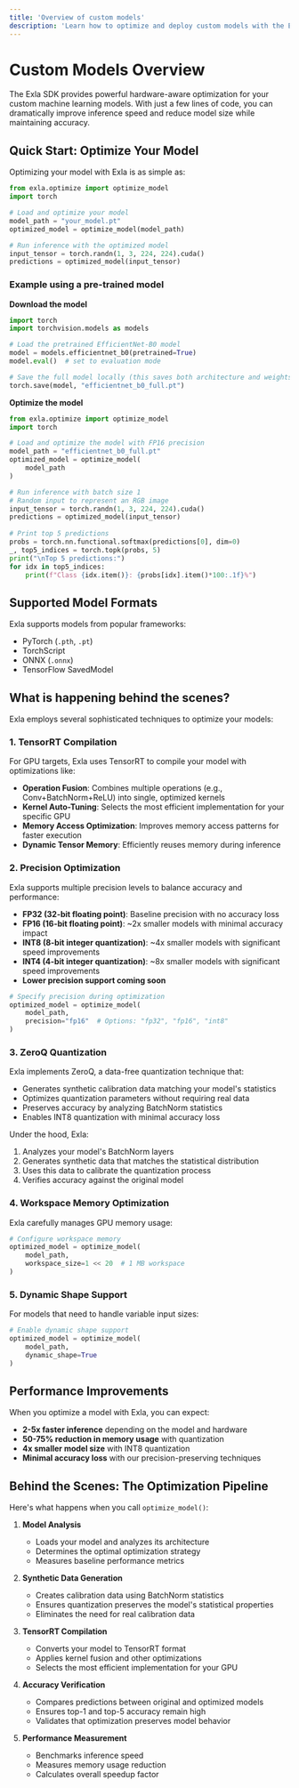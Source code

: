 ```yaml
---
title: 'Overview of custom models'
description: 'Learn how to optimize and deploy custom models with the Exla SDK'
---
```


# Custom Models Overview

The Exla SDK provides powerful hardware-aware optimization for your custom machine learning models. With just a few lines of code, you can dramatically improve inference speed and reduce model size while maintaining accuracy.

## Quick Start: Optimize Your Model

Optimizing your model with Exla is as simple as:

```python
from exla.optimize import optimize_model
import torch

# Load and optimize your model
model_path = "your_model.pt"
optimized_model = optimize_model(model_path)

# Run inference with the optimized model
input_tensor = torch.randn(1, 3, 224, 224).cuda()
predictions = optimized_model(input_tensor)
```

### Example using a pre-trained model

**Download the model**
```python
import torch
import torchvision.models as models

# Load the pretrained EfficientNet-B0 model
model = models.efficientnet_b0(pretrained=True)
model.eval()  # set to evaluation mode

# Save the full model locally (this saves both architecture and weights)
torch.save(model, "efficientnet_b0_full.pt")
```

**Optimize the model**
```python
from exla.optimize import optimize_model
import torch

# Load and optimize the model with FP16 precision
model_path = "efficientnet_b0_full.pt"
optimized_model = optimize_model(
    model_path
)

# Run inference with batch size 1
# Random input to represent an RGB image
input_tensor = torch.randn(1, 3, 224, 224).cuda()
predictions = optimized_model(input_tensor)
    
# Print top 5 predictions
probs = torch.nn.functional.softmax(predictions[0], dim=0)
_, top5_indices = torch.topk(probs, 5)
print("\nTop 5 predictions:")
for idx in top5_indices:
    print(f"Class {idx.item()}: {probs[idx].item()*100:.1f}%")
```
## Supported Model Formats

Exla supports models from popular frameworks:
- PyTorch (`.pth`, `.pt`)
- TorchScript
- ONNX (`.onnx`)
- TensorFlow SavedModel

## What is happening behind the scenes?

Exla employs several sophisticated techniques to optimize your models:

### 1. TensorRT Compilation

For GPU targets, Exla uses TensorRT to compile your model with optimizations like:

- **Operation Fusion**: Combines multiple operations (e.g., Conv+BatchNorm+ReLU) into single, optimized kernels
- **Kernel Auto-Tuning**: Selects the most efficient implementation for your specific GPU
- **Memory Access Optimization**: Improves memory access patterns for faster execution
- **Dynamic Tensor Memory**: Efficiently reuses memory during inference

### 2. Precision Optimization

Exla supports multiple precision levels to balance accuracy and performance:

- **FP32 (32-bit floating point)**: Baseline precision with no accuracy loss
- **FP16 (16-bit floating point)**: ~2x smaller models with minimal accuracy impact
- **INT8 (8-bit integer quantization)**: ~4x smaller models with significant speed improvements
- **INT4 (4-bit integer quantization)**: ~8x smaller models with significant speed improvements
- **Lower precision support coming soon**

```python
# Specify precision during optimization
optimized_model = optimize_model(
    model_path,
    precision="fp16"  # Options: "fp32", "fp16", "int8"
)
```

### 3. ZeroQ Quantization

Exla implements ZeroQ, a data-free quantization technique that:

- Generates synthetic calibration data matching your model's statistics
- Optimizes quantization parameters without requiring real data
- Preserves accuracy by analyzing BatchNorm statistics
- Enables INT8 quantization with minimal accuracy loss

Under the hood, Exla:
1. Analyzes your model's BatchNorm layers
2. Generates synthetic data that matches the statistical distribution
3. Uses this data to calibrate the quantization process
4. Verifies accuracy against the original model

### 4. Workspace Memory Optimization

Exla carefully manages GPU memory usage:

```python
# Configure workspace memory
optimized_model = optimize_model(
    model_path,
    workspace_size=1 << 20  # 1 MB workspace
)
```

### 5. Dynamic Shape Support

For models that need to handle variable input sizes:

```python
# Enable dynamic shape support
optimized_model = optimize_model(
    model_path,
    dynamic_shape=True
)
```

## Performance Improvements

When you optimize a model with Exla, you can expect:

- **2-5x faster inference** depending on the model and hardware
- **50-75% reduction in memory usage** with quantization
- **4x smaller model size** with INT8 quantization
- **Minimal accuracy loss** with our precision-preserving techniques

## Behind the Scenes: The Optimization Pipeline

Here's what happens when you call `optimize_model()`:

1. **Model Analysis**
   - Loads your model and analyzes its architecture
   - Determines the optimal optimization strategy
   - Measures baseline performance metrics

2. **Synthetic Data Generation**
   - Creates calibration data using BatchNorm statistics
   - Ensures quantization preserves the model's statistical properties
   - Eliminates the need for real calibration data

3. **TensorRT Compilation**
   - Converts your model to TensorRT format
   - Applies kernel fusion and other optimizations
   - Selects the most efficient implementation for your GPU

4. **Accuracy Verification**
   - Compares predictions between original and optimized models
   - Ensures top-1 and top-5 accuracy remain high
   - Validates that optimization preserves model behavior

5. **Performance Measurement**
   - Benchmarks inference speed
   - Measures memory usage reduction
   - Calculates overall speedup factor
